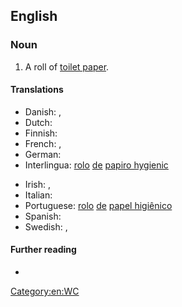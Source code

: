 {{also|toilet-roll}}
==English==

===Noun===
{{en-noun}}

# A roll of [[toilet paper]].

====Translations====
{{trans-top|roll of toilet paper}}
* Danish: {{t+|da|toiletrulle|c}}, {{t|da|wc-rulle|c}}
* Dutch: {{t+|nl|wc-rol|m}}
* Finnish: {{t|fi|vessapaperirulla}}
* French: {{t|fr|rouleau de papier hygiénique|m}}, {{t|fr|rouleau de papier toilette|m}}
* German: {{t|de|Rolle Toilettenpapier|f}}
* Interlingua: [[rolo]] [[de]] [[papiro hygienic]]
{{trans-mid}}
* Irish: {{t|ga|rolla leithris|m}}, {{t|ga|rolla páipéar leithris|m}}
* Italian: {{t|it|rotolo di carta igienica|m}}
* Portuguese: [[rolo]] [[de]] [[papel higiênico]] {{g|m}}
* Spanish: {{t|es|rollo de papel higiénico}}
* Swedish: {{t+|sv|toalettrulle|c}}, {{t+|sv|toarulle}}
{{trans-bottom}}
====Further reading====
* {{pedia|Toilet roll}}


[[Category:en:WC]]